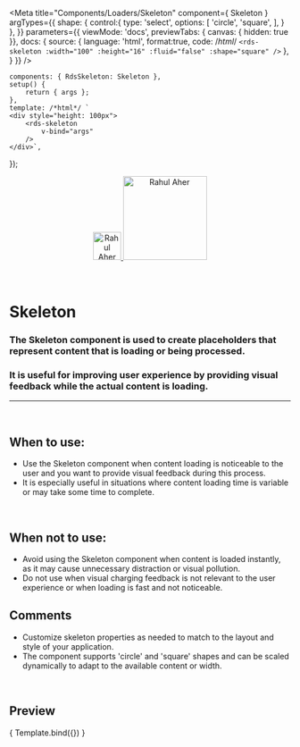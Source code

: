 
<Meta
	title="Components/Loaders/Skeleton"
	component={ Skeleton }
	argTypes={{
		shape: {
			control:{
				type: 'select',
				options: [
					'circle',
					'square',
				],
			}
		},
	}}
	parameters={{
		viewMode: 'docs',
		previewTabs: { canvas: { hidden: true }},
		docs: {
			source: {
				language: 'html',
				format:true,
				code: /*html*/
`
<rds-skeleton
	:width="100"
	:height="16"
	:fluid="false"
	:shape="square"
/>
`
			},
		}
	}}
/>

	components: { RdsSkeleton: Skeleton },
	setup() {
		return { args };
	},
	template: /*html*/ `
	<div style="height: 100px">
		<rds-skeleton
			v-bind="args"
		/>
	</div>`,
});

<div align="center" style={{display: 'flex'}}>
    <a href="https://rahulaher.netlify.app">
        <img src="https://rahulaher.netlify.app/img/logo/glyph-black-colored.svg" alt="Rahul Aher logo" width="50" />
        <img src="https://rahulaher.netlify.app/img/logo/word-black-colored.svg" alt="Rahul Aher" width="150" />
    </a>
</div>

<br />
<br />

# Skeleton

### The Skeleton component is used to create placeholders that represent content that is loading or being processed.
### It is useful for improving user experience by providing visual feedback while the actual content is loading.
---
<br />

## When to use:
- Use the Skeleton component when content loading is noticeable
to the user and you want to provide visual feedback during this process.
- It is especially useful in situations where content loading time is
variable or may take some time to complete.

<br />

## When not to use:
- Avoid using the Skeleton component when content is loaded
instantly, as it may cause unnecessary distraction or visual pollution.
- Do not use when visual charging feedback is not relevant to the
user experience or when loading is fast and not noticeable.


## Comments
- Customize skeleton properties as needed to match
to the layout and style of your application.
- The component supports 'circle' and 'square' shapes and can be scaled
dynamically to adapt to the available content or width.

<br />

## Preview

<Canvas>
	<Story
		name="Skeleton"
		args={{
			width: "100"
		}}
	>
		{ Template.bind({}) }
	</Story>
</Canvas>

<ArgsTable story="Skeleton" />